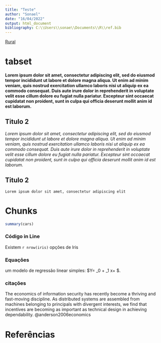 ```yaml
---
title: "Teste"
author: "Sonael"
date: "16/04/2022"
output: html_document
bibliography: C:\\Users\\sonae\\Documents\\R\\ref.bib
---
```



[Rural](www.ufrpe.br)

# tabset {.tabset}

**Lorem ipsum dolor sit amet, consectetur adipiscing elit, sed do eiusmod tempor incididunt ut labore et dolore magna aliqua. Ut enim ad minim veniam, quis nostrud exercitation ullamco laboris nisi ut aliquip ex ea commodo consequat. Duis aute irure dolor in reprehenderit in voluptate velit esse cillum dolore eu fugiat nulla pariatur. Excepteur sint occaecat cupidatat non proident, sunt in culpa qui officia deserunt mollit anim id est laborum.**

## Titulo 2

*Lorem ipsum dolor sit amet, consectetur adipiscing elit, sed do eiusmod tempor incididunt ut labore et dolore magna aliqua. Ut enim ad minim veniam, quis nostrud exercitation ullamco laboris nisi ut aliquip ex ea commodo consequat. Duis aute irure dolor in reprehenderit in voluptate velit esse cillum dolore eu fugiat nulla pariatur. Excepteur sint occaecat cupidatat non proident, sunt in culpa qui officia deserunt mollit anim id est laborum.*

## Titulo 2
`Lorem ipsum dolor sit amet, consectetur adipiscing elit`


<!-- Chunks -->

# Chunks
```r

summary(cars)

```


<!-- Códigos in line -->

### Código in Line
Existem `r nrow(iris)` opções de Iris


<!-- Equações -->

### Equações

um modelo de regressão linear simples: $Y= \beta_0 + \beta_1 x+ \epsilon $.


### citações

The economics of information security has recently become a thriving and fast-moving discipline. As distributed systems are assembled from machines belonging to principals with divergent interests, we find that incentives are becoming as important as technical design in achieving dependability. @anderson2006economics

# Referências


